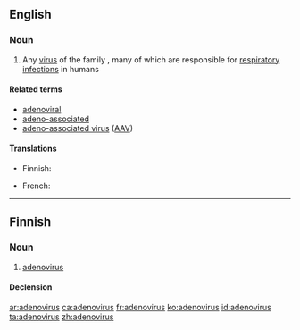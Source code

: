 ==English==
{{wikipedia}}
{{wikispecies|Adenoviridae}}

===Noun===
{{en-noun|es}}

# Any [[virus]] of the family {{taxlink|Adenoviridae|family|noshow=1|i=1}}, many of which are responsible for [[respiratory]] [[infection]]s in humans

====Related terms====
* [[adenoviral]]
* [[adeno-associated]]
* [[adeno-associated virus]] ([[AAV]])

====Translations====
{{trans-top}}
* Finnish: {{t|fi|adenovirus}}
{{trans-mid}}
* French: {{t+|fr|adénovirus|m}}
{{trans-bottom}}


----

==Finnish==

===Noun===
{{fi-noun}}

# [[#English|adenovirus]]

====Declension====
{{fi-decl-vastaus|adenoviru|a}}

[[ar:adenovirus]]
[[ca:adenovirus]]
[[fr:adenovirus]]
[[ko:adenovirus]]
[[id:adenovirus]]
[[ta:adenovirus]]
[[zh:adenovirus]]